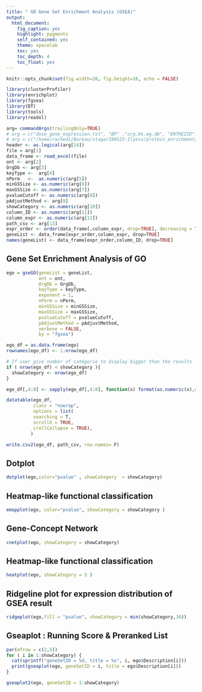 ```yaml
---
title: " GO Gene Set Enrichment Analysis (GSEA)"
output:
  html_document:
    fig_caption: yes
    highlight: pygments
    self_contained: yes
    theme: spacelab
    toc: yes
    toc_depth: 4
    toc_float: yes
---
```



```r
knitr::opts_chunk$set(fig.width=20, fig.height=16, echo = FALSE)
```

```r
library(clusterProfiler)
library(enrichplot)
library(fgsea)
library(DT) 
library(tools)
library(readxl)
```


```r
arg= commandArgs(trailingOnly=TRUE)
# arg = c("dose_gene_expression.txt", "BP" ,"org.Hs.eg.db", "ENTREZID" ,1000 ,100 ,500 ,0.05, "BH", 10, 1 ,2 ,"go_gsea.csv", T )
# arg = c("/home/rachedi/Bureau/stage/190523-Ilyess/protein_enrichment/LFQ_normalise example.xlsx", "BP" ,"org.Hs.eg.db", "UNIPROT" ,1000 ,50 ,500 ,0.2, "BH", 10, 2 ,4 ,"go_gsea.csv", T )
header <- as.logical(arg[14])
file = arg[1]
data_frame <- read_excel(file)
ont <- arg[2]
OrgDb <- arg[3]
keyType <-  arg[4]
nPerm   <-  as.numeric(arg[5])
minGSSize <- as.numeric(arg[6])
maxGSSize <- as.numeric(arg[7])
pvalueCutoff <- as.numeric(arg[8])
pAdjustMethod <- arg[9]
showCategory <- as.numeric(arg[10])
column_ID <- as.numeric(arg[11])
column_expr <- as.numeric(arg[12])
path_csv <- arg[13]
expr_order <- order(data_frame[,column_expr, drop=TRUE], decreasing = T)
geneList <- data_frame[expr_order,column_expr, drop=TRUE]
names(geneList) <- data_frame[expr_order,column_ID, drop=TRUE]
```

## Gene Set Enrichment Analysis of GO
```r
ego = gseGO(geneList = geneList, 
            ont = ont,
            OrgDb = OrgDb, 
            keyType = keyType,
            exponent = 1,
            nPerm = nPerm, 
            minGSSize = minGSSize,
            maxGSSize = maxGSSize,
            pvalueCutoff = pvalueCutoff, 
            pAdjustMethod = pAdjustMethod, 
            verbose = FALSE,
            by = "fgsea")


```

```r
ego_df = as.data.frame(ego)
rownames(ego_df) <- 1:nrow(ego_df)

# If user give number of catégorie to display bigger than the results
if ( nrow(ego_df) < showCategory ){
  showCategory <- nrow(ego_df)
}

ego_df[,4:8] <- sapply(ego_df[,4:8], function(x) format(as.numeric(x),digits = 5))

datatable(ego_df,
          class = "nowrap",
          options = list(
          searching = T,
          scrollX = TRUE,
          crollCollapse = TRUE),
         )

write.csv2(ego_df, path_csv, row.names= F)
```

## Dotplot
```r
dotplot(ego,color="pvalue" , showCategory  = showCategory)
```
## Heatmap-like functional classification
```r
emapplot(ego, color="pvalue", showCategory = showCategory )
```

## Gene-Concept Network
```r
cnetplot(ego, showCategory = showCategory)
```

## Heatmap-like functional classification
```r
heatplot(ego, showCategory = 5 )
```

## Ridgeline plot for expression distribution of GSEA result
```r
ridgeplot(ego,fill = "pvalue", showCategory = min(showCategory,30))
```

## Gseaplot : Running Score & Preranked List
```r
par(mfrow = c(2,5))
for ( i in 1:showCategory) {
  cat(sprintf("geneSetID = %d, title = %s", i, ego$Description[i]))
  print(gseaplot(ego, geneSetID = i, title = ego$Description[i]))
}
```


```r
gseaplot2(ego, geneSetID = 1:showCategory)
```